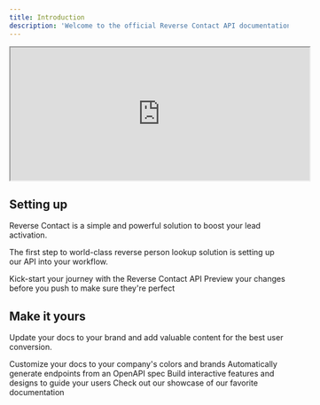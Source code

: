 ```yaml
---
title: Introduction
description: 'Welcome to the official Reverse Contact API documentation 👋'
---
```


<iframe width="540" height="240" src="https://www.youtube.com/embed/mDqzBMLvClg"> </iframe>

## Setting up

Reverse Contact is a simple and powerful solution to boost your lead activation.

The first step to world-class reverse person lookup solution is setting up our API into your workflow.

<CardGroup cols={2}>
  <Card
    title="Your API Key"
    icon="key"
    color="#ca8b04"
    href="https://mintlify.com/docs/quickstart"
  >
    Kick-start your journey with the Reverse Contact API
  </Card>
  <Card
    title="Preview Changes"
    icon="image"
    href="https://mintlify.com/docs/development"
  >
    Preview your changes before you push to make sure they're perfect
  </Card>
</CardGroup>

## Make it yours

Update your docs to your brand and add valuable content for the best user conversion.

<CardGroup cols={2}>
  <Card
    title="Customize Style"
    icon="palette"
    href="https://mintlify.com/docs/settings/global"
  >
    Customize your docs to your company's colors and brands
  </Card>
  <Card
    title="Reference APIs"
    icon="code"
    href="https://mintlify.com/docs/api-playground/openapi"
  >
    Automatically generate endpoints from an OpenAPI spec
  </Card>
  <Card
    title="Add Components"
    icon="screwdriver-wrench"
    href="https://mintlify.com/docs/components/accordion"
  >
    Build interactive features and designs to guide your users
  </Card>
  <Card
    title="Get Inspiration"
    icon="stars"
    href="https://mintlify.com/showcase"
  >
    Check out our showcase of our favorite documentation
  </Card>
</CardGroup>
